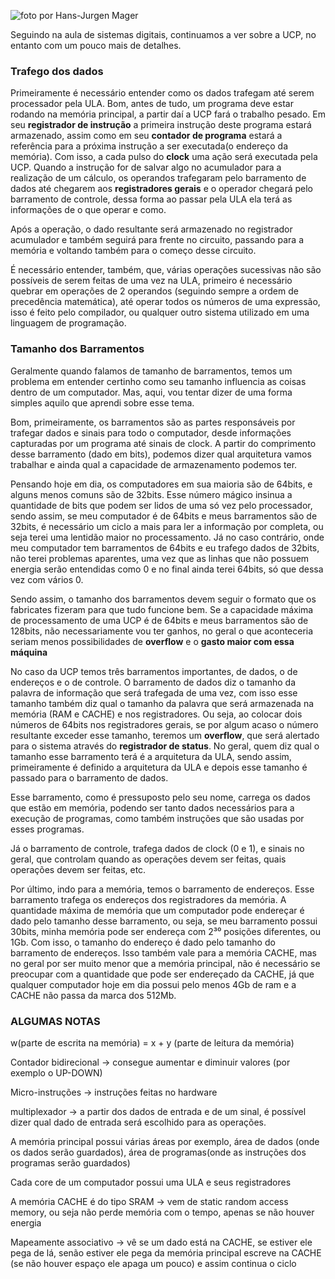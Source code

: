 






![foto por [Hans-Jurgen
Mager](https://unsplash.com/@hansjurgen007)](https://cdn-images-1.medium.com/max/800/0*jvlgR4FjoUiFK4yy)

Seguindo na aula de sistemas digitais, continuamos a ver sobre a UCP, no
entanto com um pouco mais de detalhes.








### Trafego dos dados

Primeiramente é necessário entender como os dados trafegam até serem
processador pela ULA. Bom, antes de tudo, um programa deve estar rodando
na memória principal, a partir daí a UCP fará o trabalho pesado. Em seu
**registrador de instrução** a primeira instrução deste programa estará
armazenado, assim como em seu **contador de programa** estará a
referência para a próxima instrução a ser executada(o endereço da
memória). Com isso, a cada pulso do **clock** uma ação será executada
pela UCP. Quando a instrução for de salvar algo no acumulador para a
realização de um cálculo, os operandos trafegaram pelo barramento de
dados até chegarem aos **registradores gerais** e o operador chegará
pelo barramento de controle, dessa forma ao passar pela ULA ela terá as
informações de o que operar e como.

Após a operação, o dado resultante será armazenado no registrador
acumulador e também seguirá para frente no circuito, passando para a
memória e voltando também para o começo desse circuito.

É necessário entender, também, que, várias operações sucessivas não são
possíveis de serem feitas de uma vez na ULA, primeiro é necessário
quebrar em operações de 2 operandos (seguindo sempre a ordem de
precedência matemática), até operar todos os números de uma expressão,
isso é feito pelo compilador, ou qualquer outro sistema utilizado em uma
linguagem de programação.








### **Tamanho dos Barramentos**

Geralmente quando falamos de tamanho de barramentos, temos um problema
em entender certinho como seu tamanho influencia as coisas dentro de um
computador. Mas, aqui, vou tentar dizer de uma forma simples aquilo que
aprendi sobre esse tema.

Bom, primeiramente, os barramentos são as partes responsáveis por
trafegar dados e sinais para todo o computador, desde informações
capturadas por um programa até sinais de clock. A partir do comprimento
desse barramento (dado em bits), podemos dizer qual arquitetura vamos
trabalhar e ainda qual a capacidade de armazenamento podemos ter.

Pensando hoje em dia, os computadores em sua maioria são de 64bits, e
alguns menos comuns são de 32bits. Esse número mágico insinua a
quantidade de bits que podem ser lidos de uma só vez pelo processador,
sendo assim, se meu computador é de 64bits e meus barramentos são de
32bits, é necessário um ciclo a mais para ler a informação por completa,
ou seja terei uma lentidão maior no processamento. Já no caso contrário,
onde meu computador tem barramentos de 64bits e eu trafego dados de
32bits, não terei problemas aparentes, uma vez que as linhas que não
possuem energia serão entendidas como 0 e no final ainda terei 64bits,
só que dessa vez com vários 0.

Sendo assim, o tamanho dos barramentos devem seguir o formato que os
fabricates fizeram para que tudo funcione bem. Se a capacidade máxima de
processamento de uma UCP é de 64bits e meus barramentos são de 128bits,
não necessariamente vou ter ganhos, no geral o que aconteceria seriam
menos possibilidades de **overflow** e o **gasto maior com essa
máquina**








No caso da UCP temos três barramentos importantes, de dados, o de
endereços e o de controle. O barramento de dados diz o tamanho da
palavra de informação que será trafegada de uma vez, com isso esse
tamanho também diz qual o tamanho da palavra que será armazenada na
memória (RAM e CACHE) e nos registradores. Ou seja, ao colocar dois
números de 64bits nos registradores gerais, se por algum acaso o número
resultante exceder esse tamanho, teremos um **overflow**, que será
alertado para o sistema através do **registrador de status**. No geral,
quem diz qual o tamanho esse barramento terá é a arquitetura da ULA,
sendo assim, primeiramente é definido a arquitetura da ULA e depois esse
tamanho é passado para o barramento de dados.

Esse barramento, como é pressuposto pelo seu nome, carrega os dados que
estão em memória, podendo ser tanto dados necessários para a execução de
programas, como também instruções que são usadas por esses programas.








Já o barramento de controle, trafega dados de clock (0 e 1), e sinais no
geral, que controlam quando as operações devem ser feitas, quais
operações devem ser feitas, etc.








Por último, indo para a memória, temos o barramento de endereços. Esse
barramento trafega os endereços dos registradores da memória. A
quantidade máxima de memória que um computador pode endereçar é dado
pelo tamanho desse barramento, ou seja, se meu barramento possui 30bits,
minha memória pode ser endereça com 2³⁰ posições diferentes, ou 1Gb. Com
isso, o tamanho do endereço é dado pelo tamanho do barramento de
endereços. Isso também vale para a memória CACHE, mas no geral por ser
muito menor que a memória principal, não é necessário se preocupar com a
quantidade que pode ser endereçado da CACHE, já que qualquer computador
hoje em dia possui pelo menos 4Gb de ram e a CACHE não passa da marca
dos 512Mb.








### ALGUMAS NOTAS

w(parte de escrita na memória) = x + y (parte de leitura da memória)

Contador bidirecional → consegue aumentar e diminuir valores (por
exemplo o UP-DOWN)

Micro-instruções → instruções feitas no hardware

multiplexador → a partir dos dados de entrada e de um sinal, é possível
dizer qual dado de entrada será escolhido para as operações.

A memória principal possui várias áreas por exemplo, área de dados (onde
os dados serão guardados), área de programas(onde as instruções dos
programas serão guardados)

Cada core de um computador possui uma ULA e seus registradores

A memória CACHE é do tipo SRAM → vem de static random access memory, ou
seja não perde memória com o tempo, apenas se não houver energia

Mapeamente associativo → vê se um dado está na CACHE, se estiver ele
pega de lá, senão estiver ele pega da memória principal escreve na CACHE
(se não houver espaço ele apaga um pouco) e assim continua o ciclo


